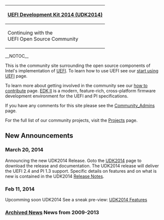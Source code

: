 {| class="headerLines"
! [[UDK2014|UEFI Development Kit 2014 (UDK2014)]]
|-
|Continuing with the<br/>UEFI Open Source Community
|}
__NOTOC__

This is the community site surrounding the open source components of Intel's implementation of [[UEFI]].
To learn how to use UEFI see our [[start using UEFI]] page.

To learn more about getting involved in the community see our [[How To Contribute|how to contribute]] page.
[http://tianocore.github.io/edk2/ EDK II] is a modern, feature-rich, cross-platform firmware development environment for the UEFI and PI specifications.

If you have any comments for this site please see the [[Community_Admins]] page.

For the full list of our community projects, visit the [[Projects]] page.

=='''New Announcements'''==

===March 20, 2014 ===
Announcing the new UDK2014 Release. Goto the [[UDK2014]] page to download the release and documentation.
The UDK2014 release will deliver the UEFI 2.4  and PI 1.3 support.  Specific details on features and on what is new is contained in the UDK2014 
[http://sourceforge.net/projects/edk2/files/UDK2014_Releases/UDK2014/UDK2014-ReleaseNotes-MyWorkSpace.txt/download Release Notes].  

===Feb 11, 2014 ===
Upcomming soon UDK2014 See a sneak pre-view: [[RoadMap2014| UDK2014 Features]]

=== [[Archived News]] News from 2009-2013 ===

<!-- [[Category:Main]] -->